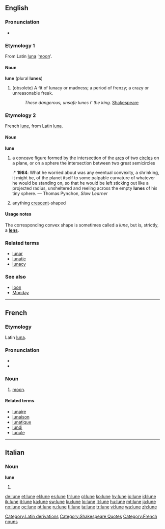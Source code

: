{{also|luñè}}
==English==

===Pronunciation===
* {{IPA|/lu:n/}}

===Etymology 1===
From Latin [[luna]] ‘[[moon]]’.

====Noun====
'''lune''' (plural '''lunes''')

# (obsolete) A fit of lunacy or madness; a period of frenzy; a crazy or unreasonable freak.
#: ''These dangerous, unsafe lunes i' the king.'' [[w:Shakespeare|Shakespeare]]

===Etymology 2===
French [[lune#French|lune]], from Latin [[luna]].

====Noun====
'''lune'''

# a concave figure formed by the intersection of the [[arc]]s of two [[circle]]s on a plane, or on a sphere the intersection between two great semicircles
#:* '''1984''': What he worried about was any eventual convexity, a shrinking, it might be, of the planet itself to some palpable curvature of whatever he would be standing on, so that he would be left sticking out like a projected radius, unsheltered and reeling across the empty '''lunes''' of his tiny sphere. — Thomas Pynchon, ''Slow Learner''
# anything [[crescent]]-shaped

====Usage notes====
The corresponding convex shape is sometimes called a ''lune'', but is, strictly, a '''[[lens]]'''.

===Related terms===
* [[lunar]]
* [[lunatic]]
* [[lunacy]]

===See also===
* [[loon]]
* [[Monday]]

[[Category:Latin derivations]]
[[Category:Shakespeare Quotes]]

----

==French==

===Etymology===
Latin [[luna]].

===Pronunciation===
* {{audio|Fr-lune.ogg|audio}}
* {{IPA|/lyn/|lang=fr}}

===Noun===
{{fr-noun|f}}

# {{astronomy|lang=fr}} [[moon]].

====Related terms====
* [[lunaire]]
* [[lunaison]]
* [[lunatique]]
* [[lundi]]
* [[lunule]]

[[Category:French nouns]]

----

==Italian==

===Noun===
'''lune''' {{f}}

# {{plural of|[[luna]]|lang=Italian}}

[[de:lune]]
[[et:lune]]
[[el:lune]]
[[es:lune]]
[[fr:lune]]
[[gl:lune]]
[[ko:lune]]
[[hy:lune]]
[[io:lune]]
[[id:lune]]
[[ik:lune]]
[[it:lune]]
[[ka:lune]]
[[sw:lune]]
[[ku:lune]]
[[lo:lune]]
[[lt:lune]]
[[hu:lune]]
[[mt:lune]]
[[ja:lune]]
[[no:lune]]
[[oc:lune]]
[[pt:lune]]
[[ru:lune]]
[[fi:lune]]
[[ta:lune]]
[[tr:lune]]
[[vi:lune]]
[[wa:lune]]
[[zh:lune]]